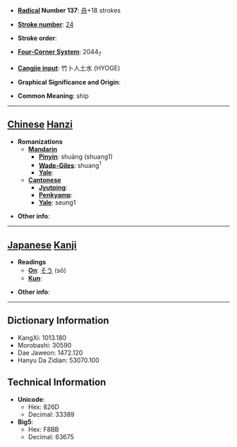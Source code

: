 * '''[[Wiktionary:Chinese radical index| Radical]] Number 137''': [[Wiktionary:Chinese radical index 舟|舟]]+18 strokes

* '''[[Wiktionary:Chinese total strokes index|Stroke number]]''': [[Wiktionary:Chinese total strokes index 24|24]]

* '''Stroke order''': 

* '''[[Wiktionary:Chinese four corner index|Four-Corner System]]''': 2044<sub>7</sub>

* '''[[Wiktionary:Chinese Cangjie index|Cangjie input]]''': 竹卜人土水 (HYOGE)

* '''Graphical Significance and Origin''': 

* '''Common Meaning''': ship

----

== [[Chinese]] [[Hanzi]] ==

* '''Romanizations'''
** '''[[Mandarin]]'''
*** '''[[Pinyin]]''': shuāng (shuang1)
*** '''[[Wade-Giles]]''': shuang<sup>1</sup>
*** '''[[Yale]]''': 
** '''[[Cantonese]]'''
*** '''[[Jyutping]]''':
*** '''[[Penkyamp]]''': 
*** '''[[Yale]]''': seung1

* '''Other info''': 

----

== [[Japanese]] [[Kanji]] ==

* '''Readings'''
** '''[[On]]''': [[そう]] (sō)
** '''[[Kun]]''': 

* '''Other info''':  

----

== Dictionary Information ==

* KangXi: 1013.180
* Morobashi: 30590
* Dae Jaweon: 1472.120
* Hanyu Da Zidian: 53070.100

== Technical Information ==

* '''Unicode''':
** Hex: 826D
** Decimal: 33389
* '''Big5''':
** Hex: F8BB
** Decimal: 63675